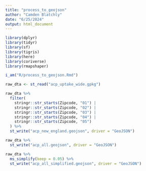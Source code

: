 ```yaml
---
title: "process_to_geojson"
author: "Camden Blatchly"
date: "6/25/2024"
output: html_document
---
```



```r

library(dplyr)
library(tidyr)
library(sf)
library(tigris)
library(here)
library(coriverse)
library(rmapshaper)

i_am("R/process_to_geojson.Rmd")

```


```r

raw_dta <- st_read("acp_uptake_wide.gpkg")

```


```r

raw_dta %>%
  filter(
    stringr::str_starts(Zipcode, "01") |
    stringr::str_starts(Zipcode, "02") |
    stringr::str_starts(Zipcode, "03") |
    stringr::str_starts(Zipcode, "04") |
    stringr::str_starts(Zipcode, "05")
  ) %>%
  st_write("acp_new_england.geojson", driver = "GeoJSON")

```

```r

raw_dta %>%
  st_write("acp_all.geojson", driver = "GeoJSON")

```

```r

raw_dta %>%
  ms_simplify(keep = 0.05) %>%
  st_write("acp_all_simplified.geojson", driver = "GeoJSON")

```
